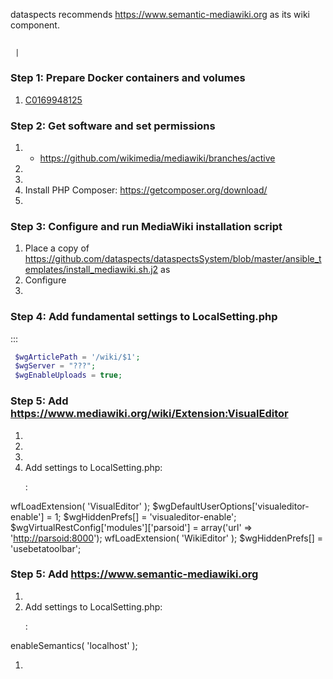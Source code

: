{{SystemComponent
|HasEntityTitle=wiki.dataspectsSystem
|HasEntityBlurb='''wiki.dataspectsSystem''' is the '''primary platform''' to '''manage knowledge as connected entities''' organized by the principles of '''https://everypageispageone.com/the-book'''.
}}
dataspects recommends https://www.semantic-mediawiki.org as its wiki component.

== {{Property|CanBeInstalled|Yes}} ==

 {{code|{{my|'''Versioning'''}}}} | {{code|{{mlb|'''docker exec'''}}}}

=== Step 1: Prepare Docker containers and volumes ===

# [[C0169948125]]

=== Step 2: Get software and set permissions ===

# {{code|user@dockerserver:/var/lib/docker/volumes/<VOLUME>/_data$ '''git clone -b {{my|REL1_31}} --single-branch https://github.com/wikimedia/mediawiki.git w/'''}}
#* https://github.com/wikimedia/mediawiki/branches/active
# {{code|user@dockerserver:/var/lib/docker/volumes/<VOLUME>/_data/w$ '''git submodule update --init --recursive'''}}
# {{code|user@dockerserver:/var/lib/docker/volumes/<VOLUME>/_data/w$ '''chown -R www-data .'''}}
# Install PHP Composer: https://getcomposer.org/download/
# {{code|user@dockerserver:/var/lib/docker/volumes/<VOLUME>/_data/w$ '''{{mlb|docker exec}} <container> bash -c "cd /var/www/html/w && php composer.phar install"'''}}

=== Step 3: Configure and run MediaWiki installation script ===

# Place a copy of https://github.com/dataspects/dataspectsSystem/blob/master/ansible_templates/install_mediawiki.sh.j2 as {{code|/var/lib/docker/volumes/<VOLUME>/_data/w/install_mediawiki.sh}}
# Configure {{code|/var/lib/docker/volumes/<VOLUME>/_data/w/install_mediawiki.sh}}
# {{code|user@dockerserver:/var/lib/docker/volumes/<VOLUME>/_data/w$ '''{{mlb|docker exec}} <container> bash -c "cd /var/www/html/w && ./install.sh"'''}}

=== Step 4: Add fundamental settings to LocalSetting.php ===

:::<syntaxhighlight lang="php">
 $wgArticlePath = '/wiki/$1';
 $wgServer = "???";
 $wgEnableUploads = true;
</syntaxhighlight>

=== Step 5: Add https://www.mediawiki.org/wiki/Extension:VisualEditor ===

# {{code|user@dockerserver:/var/lib/docker/volumes/<VOLUME>/_data/w/extensions$ '''git clone https://gerrit.wikimedia.org/r/p/mediawiki/extensions/VisualEditor.git'''}}
# {{code|user@dockerserver:/var/lib/docker/volumes/<VOLUME>/_data/w/extensions/VisualEditor$ '''git checkout {{my|REL1_31}}'''}}
# {{code|user@dockerserver:/var/lib/docker/volumes/<VOLUME>/_data/w/extensions/VisualEditor$ '''git submodule update --init'''}}
# Add settings to LocalSetting.php:
#:<syntaxhighlight lang="php">
wfLoadExtension( 'VisualEditor' );
$wgDefaultUserOptions['visualeditor-enable'] = 1;
$wgHiddenPrefs[] = 'visualeditor-enable';
$wgVirtualRestConfig['modules']['parsoid'] = array('url' => 'http://parsoid:8000');
wfLoadExtension( 'WikiEditor' );
$wgHiddenPrefs[] = 'usebetatoolbar';
</syntaxhighlight>

=== Step 5: Add https://www.semantic-mediawiki.org ===

# {{code|user@dockerserver:/var/lib/docker/volumes/<VOLUME>/_data/w$ '''{{mlb|docker exec}} <container> bash -c "cd /var/www/html/w; php composer.phar require mediawiki/semantic-media-wiki '~{{my|3.0}}' --update-no-dev"'''}}
# Add settings to LocalSetting.php:
#:<syntaxhighlight lang="php">
enableSemantics( 'localhost' );
</syntaxhighlight>
# {{code|user@dockerserver:/var/lib/docker/volumes/<VOLUME>/_data/w$ '''{{mlb|docker exec}} <container> bash -c "cd /var/www/html/w && php maintenance/update.php --skip-external-dependencies"'''}}

{{Context
|HasContext=C0169948125
}}
